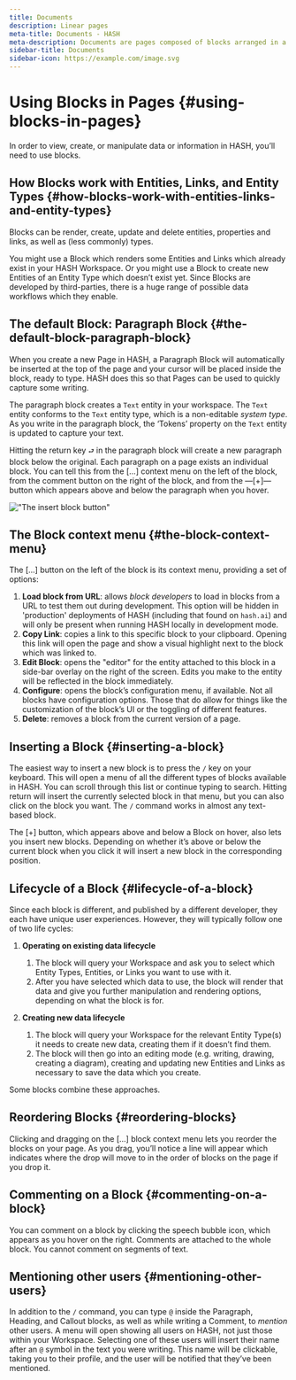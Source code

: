 ```yaml
---
title: Documents
description: Linear pages
meta-title: Documents - HASH
meta-description: Documents are pages composed of blocks arranged in a fixed, linear order. In English this is top-to-bottom and left-to-right, but in other languages this may vary.
sidebar-title: Documents
sidebar-icon: https://example.com/image.svg
---
```


# Using Blocks in Pages {#using-blocks-in-pages}

In order to view, create, or manipulate data or information in HASH, you’ll need to use blocks.

## How Blocks work with Entities, Links, and Entity Types {#how-blocks-work-with-entities-links-and-entity-types}

Blocks can be render, create, update and delete entities, properties and links, as well as (less commonly) types.

You might use a Block which renders some Entities and Links which already exist in your HASH Workspace. Or you might use a Block to create new Entities of an Entity Type which doesn’t exist yet. Since Blocks are developed by third-parties, there is a huge range of possible data workflows which they enable.

## The default Block: Paragraph Block {#the-default-block-paragraph-block}

When you create a new Page in HASH, a Paragraph Block will automatically be inserted at the top of the page and your cursor will be placed inside the block, ready to type. HASH does this so that Pages can be used to quickly capture some writing.

The paragraph block creates a `Text` entity in your workspace. The `Text` entity conforms to the `Text` entity type, which is a non-editable _system type_. As you write in the paragraph block, the ‘Tokens’ property on the `Text` entity is updated to capture your text.

Hitting the return key `⮐` in the paragraph block will create a new paragraph block below the original. Each paragraph on a page exists an individual block. You can tell this from the [...] context menu on the left of the block, from the comment button on the right of the block, and from the —[+]— button which appears above and below the paragraph when you hover.

!["The insert block button"](https://hash.ai/cdn-cgi/imagedelivery/EipKtqu98OotgfhvKf6Eew/d54cea75-8635-415c-ffa3-163990c6f200/public)

## The Block context menu {#the-block-context-menu}

The [...] button on the left of the block is its context menu, providing a set of options:

1.  **Load block from URL**: allows _block developers_ to load in blocks from a URL to test them out during development. This option will be hidden in 'production' deployments of HASH (including that found on `hash.ai`) and will only be present when running HASH locally in development mode.
1.  **Copy Link**: copies a link to this specific block to your clipboard. Opening this link will open the page and show a visual highlight next to the block which was linked to.
1.  **Edit Block**: opens the "editor" for the entity attached to this block in a side-bar overlay on the right of the screen. Edits you make to the entity will be reflected in the block immediately.
1.  **Configure**: opens the block’s configuration menu, if available. Not all blocks have configuration options. Those that do allow for things like the customization of the block’s UI or the toggling of different features.
1.  **Delete**: removes a block from the current version of a page.

## Inserting a Block {#inserting-a-block}

The easiest way to insert a new block is to press the `/` key on your keyboard. This will open a menu of all the different types of blocks available in HASH. You can scroll through this list or continue typing to search. Hitting return will insert the currently selected block in that menu, but you can also click on the block you want. The `/` command works in almost any text-based block.

The [+] button, which appears above and below a Block on hover, also lets you insert new blocks. Depending on whether it’s above or below the current block when you click it will insert a new block in the corresponding position.

## Lifecycle of a Block {#lifecycle-of-a-block}

Since each block is different, and published by a different developer, they each have unique user experiences. However, they will typically follow one of two life cycles:

1.  **Operating on existing data lifecycle**

    1.  The block will query your Workspace and ask you to select which Entity Types, Entities, or Links you want to use with it.
    1.  After you have selected which data to use, the block will render that data and give you further manipulation and rendering options, depending on what the block is for.

1.  **Creating new data lifecycle**

    1.  The block will query your Workspace for the relevant Entity Type(s) it needs to create new data, creating them if it doesn’t find them.
    1.  The block will then go into an editing mode (e.g. writing, drawing, creating a diagram), creating and updating new Entities and Links as necessary to save the data which you create.

Some blocks combine these approaches.

## Reordering Blocks {#reordering-blocks}

Clicking and dragging on the [...] block context menu lets you reorder the blocks on your page. As you drag, you’ll notice a line will appear which indicates where the drop will move to in the order of blocks on the page if you drop it.

## Commenting on a Block {#commenting-on-a-block}

You can comment on a block by clicking the speech bubble icon, which appears as you hover on the right. Comments are attached to the whole block. You cannot comment on segments of text.

## Mentioning other users {#mentioning-other-users}

In addition to the `/` command, you can type `@` inside the Paragraph, Heading, and Callout blocks, as well as while writing a Comment, to _mention_ other users. A menu will open showing all users on HASH, not just those within your Workspace. Selecting one of these users will insert their name after an `@` symbol in the text you were writing. This name will be clickable, taking you to their profile, and the user will be notified that they’ve been mentioned.
